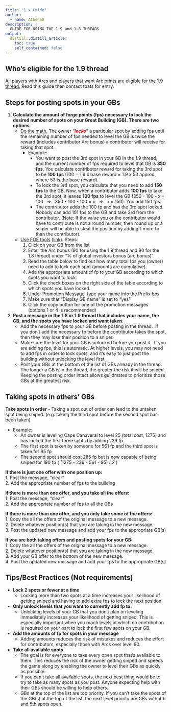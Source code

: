 ```yaml
---
title: "1.x Guide"
author:
  - name: AthenaD
description: |
  GUIDE FOR USING THE 1.9 and 1.8 THREADS
output: 
  distill::distill_article:
    toc: true
    self_contained: false
---
```


## Who's eligible for the 1.9 thread

<u> All players with Arcs and players that want Arc prints are eligible for the 1.9 thread.</u> Read this guide then contact tbats for entry.  


## **Steps for posting spots in your GBs**  

  1. **Calculate the amount of forge points (fps) necessary to lock the desired number of spots on your Great Building (GB). There are two options**:
	  * <u>Do the math.</u> The owner "***<span style="color:red;">locks</span>***" a particular spot by adding fps until the remaining number of fps needed to level the GB is twice the reward (includes contributor Arc bonus) a contributor will receive for taking that spot.
		  * Example: 
		    + You want to post the 3rd spot in your GB in the 1.9 thread, and the current number of fps required to level that GB is **350 fps**. You calculate contributor reward for taking the 3rd spot to be **100 fps** (100 = 1.9 x base reward = 1.9 x 53 approx., where 53 is the base reward). 
		    + To lock the 3rd spot, you calculate that you need to add **150 fps** to the GB. Now, when a contributor adds **100 fps** to take the 3rd spot, it leaves **100 fps** to level the GB (350 - 100 - x = 100 &nbsp; => &nbsp; 350 - 100 - 100 = x &nbsp; => &nbsp; x = 150). You add 150 fps.  
		    + The contributor adds the 100 fp and has the 3rd spot locked. Nobody can add 101 fps to the GB and take 3rd from the contributor. (Note: If the value you or the contributor would have to contribute is not a round number, then round up or a sniper will be able to steal the position by adding 1 more fp than the contributor).
	  * <u>Use FOE tools</u> ([link](https://foe.tools/gb-investment)). Steps:
		  1. Click on your GB from the list
		  2. Enter the Arc bonus (90 for using the 1.9 thread and 80 for the 1.8 thread) under "% of global investors bonus (arc bonus)"
		  3. Read the table below to find out how many total fps you (owner) need to add to lock each spot (amounts are cumulative).
		  4. Add the appropriate amount of fp to your GB according to which spots you want to lock.
		  5. Click the check boxes on the right side of the table according to which spots you have locked.
		  6. Under Promotion Message, type your name into the Prefix box
		  7. Make sure that “Display GB name” is set to “yes”
		  8. Click the copy button for one of the promotion messages (options 1 or 4 is recommended)
  2. **Post a message in the 1.8 or 1.9 thread that includes your name, the GB, and the spots you have locked and want taken.** 
	  * Add the necessary fps to your GB before posting in the thread.  If you don’t add the necessary fp before the contributor takes the spot, then they may lose their position to a sniper.
	  * Make sure the level for your GB is unlocked before you post it.  If you are adding fps, this is automatic. At higher levels, you may not need to add fps in order to lock spots, and it’s easy to just post the building without unlocking the level first. 
	  * Post your GBs at the bottom of the list of GBs already in the thread. The longer a GB is in the thread, the greater the risk it will be sniped. Keeping the posting order intact allows guildmates to prioritize those GBs at the greatest risk.

## Taking spots in others' GBs
**Take spots in order** - Taking a spot out of order can lead to the untaken spot being sniped. (e.g. taking the third spot before the second spot has been taken)  

  * Example:
    + An owner is leveling Cape Canaveral to level 25 (total cost, 1275) and has locked the first three spots by adding 239 fp.  
    + The first spot is taken by someone for 561 fp and the third spot is taken for 95 fp
    + The second spot should cost 285 fp but is now capable of being sniped for 190 fp ( (1275 - 239 - 561 - 95) / 2 )

**If there is just one offer with one position up:**  
1. Post the message, “clear”  
2. Add the appropriate number of fps to the building

**If there is more than one offer, and you take all the offers:**  
1. Post the message, "clear"  
2. Add the appropriate number of fps to all the GBs  

**If there is more than one offer, and you only take some of the offers:**  
1. Copy the all the offers of the original message to a new message.   
2. Delete whatever position(s) that you are taking in the new message.   
3. Post the updated new message and add your fps to the appropriate GB(s)  

**If you are both taking offers and posting spots for your GB:**  
1. Copy the all the offers of the original message to a new message.   
2. Delete whatever position(s) that you are taking in the new message.   
3. Add your GB offer to the bottom of the new message.  
4. Post the updated new message and add your fps to the appropriate GB(s)  

## Tips/Best Practices (Not requirements)  

* **Lock 2 spots or fewer at a time**  
  + Locking more than two spots at a time increases your likelihood of getting sniped and having to add extra fps to lock the next position.  

* **Only unlock levels that you want to currently add fp to.**  
  + Unlocking levels of your GB that you don’t plan on leveling immediately increases your likelihood of getting sniped. This is especially important when you reach levels at which no contribution is required on your part to lock the first few spots on your GB.

* **Add the amounts of fp for spots in your message**  
  + Adding amounts reduces the risk of mistakes and reduces the effort for contributors, especially those with Arcs over level 80.  

* **Take all available spots**  
  + The goal is for everyone to take every open spot that's available to them. This reduces the risk of the owner getting sniped and speeds the game along by enabling the owner to level their GBs as quickly as possible.
  + If you can't take all available spots, the next best thing would be to try to take as many spots as you post. Anyone expecting help with their GBs should be willing to help others.
  + GBs at the top of the list are top priority. If you can't take the spots of the GB(s) at the top of the list, the next level priority are GBs with 4th and 5th spots open.  


